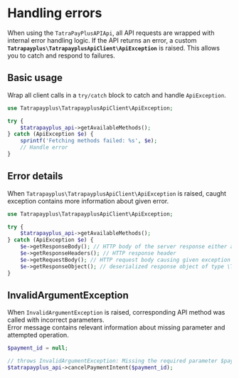 
# Handling errors

When using the `TatraPayPlusAPIApi`, all API requests are wrapped with internal error handling logic. If the API returns an error, a custom **`Tatrapayplus\TatrapayplusApiClient\ApiException`** is raised. This allows you to catch and respond to failures.

## Basic usage

Wrap all client calls in a `try/catch` block to catch and handle `ApiException`.

```php
use Tatrapayplus\TatrapayplusApiClient\ApiException;

try {
    $tatrapayplus_api->getAvailableMethods();
} catch (ApiException $e) {
    sprintf('Fetching methods failed: %s', $e);
    // Handle error
}
```
## Error details

When `Tatrapayplus\TatrapayplusApiClient\ApiException` is raised, caught exception contains more information about given error.

```php
use Tatrapayplus\TatrapayplusApiClient\ApiException;

try {
    $tatrapayplus_api->getAvailableMethods();
} catch (ApiException $e) {
    $e->getResponseBody(); // HTTP body of the server response either as Json or string
    $e->getResponseHeaders(); // HTTP response header
    $e->getRequestBody(); // HTTP request body causing given exception
    $e->getResponseObject(); // deserialized response object of type \Tatrapayplus\TatrapayplusApiClient\Model\Model400ErrorBody
}
```

## InvalidArgumentException

When `InvalidArgumentException` is raised, corresponding API method was called with incorrect parameters.\
Error message contains relevant information about missing parameter and attempted operation.

```php
$payment_id = null;

// throws InvalidArgumentException: Missing the required parameter $payment_id when calling cancelPaymentIntent
$tatrapayplus_api->cancelPaymentIntent($payment_id);
```
